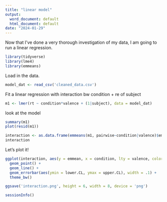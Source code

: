 ```yaml
---
title: "linear model"
output:
  word_document: default
  html_document: default
date: "2024-01-29"
---
```



Now that I've done a very thorough investigation of my data, I am going to run a linear regression. 

```r
library(tidyverse)
library(lme4)
library(emmeans)
```


Load in the data.

```r
model_dat <- read_csv('cleaned_data.csv')
```


Fit a linear regression with interaction bw condition + re of subject

```r
m1 <- lmer(rt ~ condition*valence + (1|subject), data = model_dat)
```

look at the model

```r
summary(m1)
plot(resid(m1))
```


```r
interaction <- as.data.frame(emmeans(m1, pairwise~condition|valence)$emmeans)
interaction
```

Let's plot it!

```r
ggplot(interaction, aes(y = emmean, x = condition, lty = valence, color = valence, group = valence)) + 
  geom_point() + 
  geom_line() + 
  geom_errorbar(aes(ymin = lower.CL, ymax = upper.CL), width = .1) +
  theme_bw()

ggsave('interaction.png', height = 6, width = 8, device = 'png')

```



```r
sessionInfo()

```
